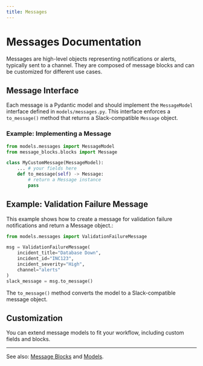 ```yaml
---
title: Messages
---
```


# Messages Documentation

Messages are high-level objects representing notifications or alerts, typically sent to a channel.
They are composed of message blocks and can be customized for different use cases.

## Message Interface
Each message is a Pydantic model and should implement the `MessageModel` interface defined in `models/messages.py`.
This interface enforces a `to_message()` method that returns a Slack-compatible `Message` object.

### Example: Implementing a Message
```python
from models.messages import MessageModel
from message_blocks.blocks import Message

class MyCustomMessage(MessageModel):
    ... # your fields here
    def to_message(self) -> Message:
        # return a Message instance
        pass
```

## Example: Validation Failure Message
This example shows how to create a message for validation failure notifications and return a Message object.:

```python
from models.messages import ValidationFailureMessage

msg = ValidationFailureMessage(
    incident_title="Database Down",
    incident_id="INC123",
    incident_severity="High",
    channel="alerts"
)
slack_message = msg.to_message()
```

The `to_message()` method converts the model to a Slack-compatible message object.

## Customization
You can extend message models to fit your workflow, including custom fields and blocks.

---
See also: [Message Blocks](./message-blocks.mdx) and [Models](./models.mdx).
